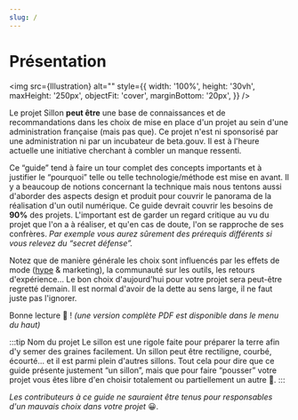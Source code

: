 ```yaml
---
slug: /
---
```



# Présentation

<img
  src={Illustration}
  alt=""
  style={{
    width: '100%',
    height: '30vh',
    maxHeight: '250px',
    objectFit: 'cover',
    marginBottom: '20px',
  }}
/>

Le projet Sillon **peut être** une base de connaissances et de recommandations dans les choix de mise en place d'un projet au sein d'une administration française (mais pas que). Ce projet n'est ni sponsorisé par une administration ni par un incubateur de beta.gouv. Il est à l'heure actuelle une initiative cherchant à combler un manque ressenti.

Ce “guide” tend à faire un tour complet des concepts importants et à justifier le “pourquoi” telle ou telle technologie/méthode est mise en avant. Il y a beaucoup de notions concernant la technique mais nous tentons aussi d'aborder des aspects design et produit pour couvrir le panorama de la réalisation d'un outil numérique. Ce guide devrait couvrir les besoins de **90%** des projets. L'important est de garder un regard critique au vu du projet que l'on a à réaliser, et qu'en cas de doute, l'on se rapproche de ses confrères. _Par exemple vous aurez sûrement des prérequis différents si vous relevez du “secret défense”._

Notez que de manière générale les choix sont influencés par les effets de mode ([hype](https://fr.wiktionary.org/wiki/hype) & marketing), la communauté sur les outils, les retours d'expérience… Le bon choix d'aujourd'hui pour votre projet sera peut-être regretté demain. Il est normal d'avoir de la dette au sens large, il ne faut juste pas l'ignorer.

Bonne lecture 🙂 ! _(une version complète PDF est disponible dans le menu du haut)_

:::tip Nom du projet
Le sillon est une rigole faite pour préparer la terre afin d'y semer des graines facilement. Un sillon peut être rectiligne, courbé, écourté… et il est parmi plein d'autres sillons. Tout cela pour dire que ce guide présente justement “un sillon”, mais que pour faire “pousser” votre projet vous êtes libre d'en choisir totalement ou partiellement un autre 🌱.
:::

_Les contributeurs à ce guide ne sauraient être tenus pour responsables d'un mauvais choix dans votre projet_ 😀.
